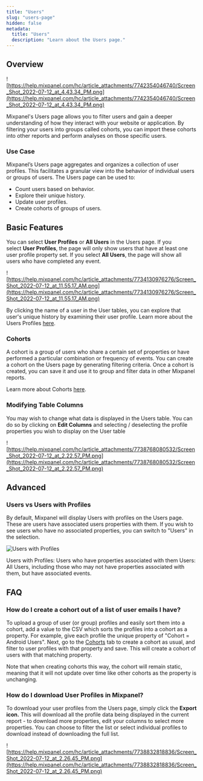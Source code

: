 ```yaml
---
title: "Users"
slug: "users-page"
hidden: false
metadata:
  title: "Users"
  description: "Learn about the Users page."
---
```


## Overview
![https://help.mixpanel.com/hc/article_attachments/7742354046740/Screen_Shot_2022-07-12_at_4.43.34_PM.png](https://help.mixpanel.com/hc/article_attachments/7742354046740/Screen_Shot_2022-07-12_at_4.43.34_PM.png)

Mixpanel's Users page allows you to filter users and gain a deeper understanding of how they interact with your website or application. By filtering your users into groups called cohorts, you can import these cohorts into other reports and perform analyses on those specific users.

### Use Case

Mixpanel’s Users page aggregates and organizes a collection of user profiles. This facilitates a granular view into the behavior of individual users or groups of users. The Users page can be used to:

- Count users based on behavior.
- Explore their unique history.
- Update user profiles.
- Create cohorts of groups of users.

## Basic Features

You can select **User Profiles** or **All Users** in the Users page. If you select **User Profiles**, the page will only show users that have at least one user profile property set. If you select **All Users**, the page will show all users who have completed any event.

![https://help.mixpanel.com/hc/article_attachments/7734130976276/Screen_Shot_2022-07-12_at_11.55.17_AM.png](https://help.mixpanel.com/hc/article_attachments/7734130976276/Screen_Shot_2022-07-12_at_11.55.17_AM.png)

By clicking the name of a user in the User tables, you can explore that user's unique history by examining their user profile. Learn more about the Users Profiles [here](https://help.mixpanel.com/hc/en-us/articles/115004501966).

### Cohorts

A cohort is a group of users who share a certain set of properties or have performed a particular combination or frequency of events. You can create a cohort on the Users page by generating filtering criteria. Once a cohort is created, you can save it and use it to group and filter data in other Mixpanel reports.

Learn more about Cohorts [here](https://help.mixpanel.com/hc/en-us/articles/115005708186).

### Modifying Table Columns

You may wish to change what data is displayed in the Users table. You can do so by clicking on **Edit Columns** and selecting / deselecting the profile properties you wish to display on the User table

![https://help.mixpanel.com/hc/article_attachments/7738768080532/Screen_Shot_2022-07-12_at_2.22.57_PM.png](https://help.mixpanel.com/hc/article_attachments/7738768080532/Screen_Shot_2022-07-12_at_2.22.57_PM.png)

## Advanced

### Users vs Users with Profiles

By default, Mixpanel will display Users with profiles on the Users page. These are users have associated users properties with them. If you wish to see users who have no associated properties, you can switch to "Users" in the selection.

![Users with Profiles](https://raw.githubusercontent.com/ranic/mixpanel-docs/main/media/Platform/Reports/Users/advanced-users-with-profiles.png)

Users with Profiles: Users who have properties associated with them
Users: All Users, including those who may not have properties associated with them, but have associated events.

## FAQ

### How do I create a cohort out of a list of user emails I have?

To upload a group of user (or group) profiles and easily sort them into a cohort, add a value to the CSV which sorts the profiles into a cohort as a property. For example, give each profile the unique property of "Cohort = Android Users". Next, go to the [Cohorts](https://help.mixpanel.com/hc/en-us/articles/115005701343) tab to create a cohort as usual, and filter to user profiles with that property and save. This will create a cohort of users with that matching property.

Note that when creating cohorts this way, the cohort will remain static, meaning that it will not update over time like other cohorts as the property is unchanging.

### How do I download User Profiles in Mixpanel?

To download your user profiles from the Users page, simply click the **Export icon.** This will download all the profile data being displayed in the current report - to download more properties, edit your columns to select more properties. You can choose to filter the list or select individual profiles to download instead of downloading the full list.

![https://help.mixpanel.com/hc/article_attachments/7738832818836/Screen_Shot_2022-07-12_at_2.26.45_PM.png](https://help.mixpanel.com/hc/article_attachments/7738832818836/Screen_Shot_2022-07-12_at_2.26.45_PM.png)

